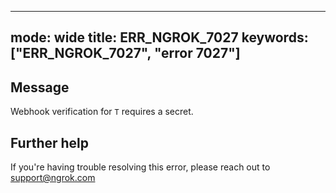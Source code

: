 
---
mode: wide
title: ERR_NGROK_7027
keywords: ["ERR_NGROK_7027", "error 7027"]
---

## Message
Webhook verification for `T` requires a secret.




## Further help
If you're having trouble resolving this error, please reach out to [support@ngrok.com](mailto:support@ngrok.com?subject=Help%20with%20ERR_NGROK_7027)

